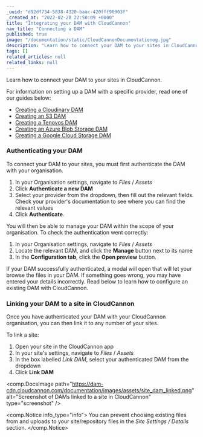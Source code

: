 ```yaml
---
_uuid: "d92df734-5838-4320-baac-420fff90903f"
_created_at: "2022-02-28 22:50:09 +0000"
title: "Integrating your DAM with CloudCannon"
nav_title: "Connecting a DAM"
published: true
image: "/documentation/static/CloudCannonDocumentationog.jpg"
description: "Learn how to connect your DAM to your sites in CloudCannon"
tags: []
related_articles: null
related_links: null
---
```


Learn how to connect your DAM to your sites in CloudCannon.

For information on setting up a DAM with a specific provider, read one of our guides below:

* [Creating a Cloudinary DAM](/documentation/articles/creating-a-cloudinary-dam/)
* [Creating an S3 DAM](/documentation/articles/creating-an-s3-dam/)
* [Creating a Tenovos DAM](/documentation/articles/creating-a-tenovos-dam/)
* [Creating an Azure Blob Storage DAM](/documentation/articles/creating-an-azure-dam/)
* [Creating a Google Cloud Storage DAM](/documentation/articles/creating-a-google-cloud-storage-dam/)

### Authenticating your DAM
To connect your DAM to your sites, you must first authenticate the DAM with your organisation.

1. In your Organisation settings, navigate to *Files* / *Assets*
2. Click **Authenticate a new DAM**
3. Select your provider from the dropdown, then fill out the relevant fields. Check your provider's documentation to see where you can find the relevant values
4. Click **Authenticate**.

You will then be able to manage your DAM within the scope of your organisation. To check the authentication went correctly:

1. In your Organisation settings, navigate to *Files* / *Assets*
2. Locate the relevant DAM, and click the **Manage** button next to its name
3. In the **Configuration tab**, click the **Open preview** button.

If your DAM successfully authenticated, a modal will open that will let your browse the files in your DAM. If something goes wrong, you may have entered your details incorrectly. Read below to learn how to configure an existing DAM with CloudCannon.

### Linking your DAM to a site in CloudCannon
Once you have authenticated your DAM with your CloudCannon organisation, you can then link it to any number of your sites.

To link a site:

1. Open your site in the CloudCannon app
2. In your site's settings, navigate to *Files* / *Assets*
3. In the box labelled *Link DAM*, select your authenticated DAM from the dropdown
4. Click **Link DAM**

<comp.DocsImage path="https://dam-cdn.cloudcannon.com/documentation/images/assets/site_dam_linked.png" alt="Screenshot of DAMs linked to a site in CloudCannon" type="screenshot" />

<comp.Notice info_type="info">
  You can prevent choosing existing files from and uploads to your site/repository files in the *Site Settings / Details* section.
</comp.Notice>
